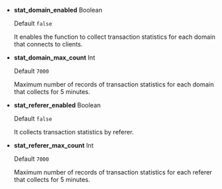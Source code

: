 -   **stat_domain_enabled** <span class='type'>Boolean</span>

    Default `false`

    It enables the function to collect transaction statistics for each domain that connects to clients.

-   **stat_domain_max_count** <span class='type'>Int</span>

    Default `7000`

    Maximum number of records of transaction statistics for each domain that collects for 5 minutes.

<!-- 

* **stat_mtrace_enabled** <span class='type'>Boolean</span>

  기본값 `false`

  멀티 서버 트랜잭션에서 Caller & Callee 간에 버전별 의존성 통계를 수집합니다.

* **stat_mtrace_max_count** <span class='type'>Int</span>

  기본값 `7000`

  멀티 서버 트랜잭션에서 Caller & Callee 간에 버전별 의존성 통계의 최대 레코드 수입니다.

-->

-   **stat_referer_enabled** <span class='type'>Boolean</span>

    Default `false`

    It collects transaction statistics by referer.

-   **stat_referer_max_count** <span class='type'>Int</span>

    Default `7000`

    Maximum number of records of transaction statistics for each referer that collects for 5 minutes.
